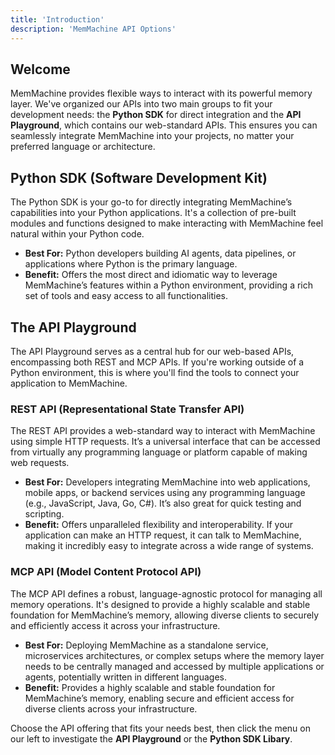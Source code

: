 ```yaml
---
title: 'Introduction'
description: 'MemMachine API Options'
---
```


## Welcome

MemMachine provides flexible ways to interact with its powerful memory layer. We've organized our APIs into two main groups to fit your development needs: the **Python SDK** for direct integration and the **API Playground**, which contains our web-standard APIs. This ensures you can seamlessly integrate MemMachine into your projects, no matter your preferred language or architecture.

## Python SDK (Software Development Kit)

The Python SDK is your go-to for directly integrating MemMachine’s capabilities into your Python applications. It's a collection of pre-built modules and functions designed to make interacting with MemMachine feel natural within your Python code.

- **Best For:** Python developers building AI agents, data pipelines, or applications where Python is the primary language.
- **Benefit:** Offers the most direct and idiomatic way to leverage MemMachine’s features within a Python environment, providing a rich set of tools and easy access to all functionalities.

## The API Playground

The API Playground serves as a central hub for our web-based APIs, encompassing both REST and MCP APIs. If you're working outside of a Python environment, this is where you'll find the tools to connect your application to MemMachine.

### REST API (Representational State Transfer API) 

 The REST API provides a web-standard way to interact with MemMachine using simple HTTP requests. It’s a universal interface that can be accessed from virtually any programming language or platform capable of making web requests. 

 - **Best For:** Developers integrating MemMachine into web applications, mobile apps, or backend services using any programming language (e.g., JavaScript, Java, Go, C#). It’s also great for quick testing and scripting. 
 - **Benefit:** Offers unparalleled flexibility and interoperability. If your application can make an HTTP request, it can talk to MemMachine, making it incredibly easy to integrate across a wide range of systems.

### MCP API (Model Content Protocol API)

The MCP API defines a robust, language-agnostic protocol for managing all memory operations. It's designed to provide a highly scalable and stable foundation for MemMachine’s memory, allowing diverse clients to securely and efficiently access it across your infrastructure.

- **Best For:** Deploying MemMachine as a standalone service, microservices architectures, or complex setups where the memory layer needs to be centrally managed and accessed by multiple applications or agents, potentially written in different languages.
- **Benefit:** Provides a highly scalable and stable foundation for MemMachine’s memory, enabling secure and efficient access for diverse clients across your infrastructure.

Choose the API offering that fits your needs best, then click the menu on our left to investigate the **API Playground** or the **Python SDK Libary**.

